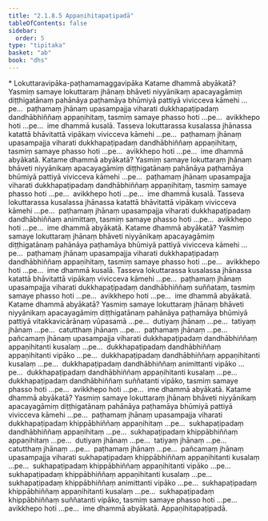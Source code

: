 ```yaml
---
title: "2.1.8.5 Appaṇihitapaṭipadā"
tableOfContents: false
sidebar:
  order: 5
type: "tipitaka"
basket: "ab"
book: "dhs"
---
```



<DynamicBreadcrumb />

<Paragraph type="center" book="dhs">
* Lokuttaravipāka-paṭhamamaggavipāka
</Paragraph>


<Division number="523" book="dhs" bookNo="29" page="124">

<Paragraph number="1013" book="dhs">
Katame dhammā abyākatā? Yasmiṃ samaye lokuttaraṃ jhānaṃ bhāveti niyyānikaṃ apacayagāmiṃ diṭṭhigatānaṃ pahānāya paṭhamāya bhūmiyā pattiyā vivicceva kāmehi …pe…  paṭhamaṃ jhānaṃ upasampajja viharati dukkhapaṭipadaṃ dandhābhiññaṃ appaṇihitaṃ, tasmiṃ samaye phasso hoti …pe…  avikkhepo hoti …pe…  ime dhammā kusalā. Tasseva lokuttarassa kusalassa jhānassa katattā bhāvitattā vipākaṃ vivicceva kāmehi …pe…  paṭhamaṃ jhānaṃ upasampajja viharati dukkhapaṭipadaṃ dandhābhiññaṃ appaṇihitaṃ, tasmiṃ samaye phasso hoti …pe…  avikkhepo hoti …pe…  ime dhammā abyākatā.
</Paragraph>

</Division>
<Division number="524" book="dhs" bookNo="29" page="124">

<Paragraph number="1014" book="dhs">
Katame dhammā abyākatā? Yasmiṃ samaye lokuttaraṃ jhānaṃ bhāveti niyyānikaṃ apacayagāmiṃ diṭṭhigatānaṃ pahānāya paṭhamāya bhūmiyā pattiyā vivicceva kāmehi …pe…  paṭhamaṃ jhānaṃ upasampajja viharati dukkhapaṭipadaṃ dandhābhiññaṃ appaṇihitaṃ, tasmiṃ samaye phasso hoti …pe…  avikkhepo hoti …pe…  ime dhammā kusalā. Tasseva lokuttarassa kusalassa jhānassa katattā bhāvitattā vipākaṃ vivicceva kāmehi …pe…  paṭhamaṃ jhānaṃ upasampajja viharati dukkhapaṭipadaṃ dandhābhiññaṃ animittaṃ, tasmiṃ samaye phasso hoti …pe…  avikkhepo hoti …pe…  ime dhammā abyākatā.
</Paragraph>

</Division>
<Division number="525" book="dhs" bookNo="29" page="124">

<Paragraph number="1015" book="dhs">
Katame dhammā abyākatā? Yasmiṃ samaye lokuttaraṃ jhānaṃ bhāveti niyyānikaṃ apacayagāmiṃ diṭṭhigatānaṃ pahānāya paṭhamāya bhūmiyā pattiyā vivicceva kāmehi …pe…  paṭhamaṃ jhānaṃ upasampajja viharati dukkhapaṭipadaṃ dandhābhiññaṃ appaṇihitaṃ, tasmiṃ samaye phasso hoti …pe…  avikkhepo hoti …pe…  ime dhammā kusalā. Tasseva lokuttarassa kusalassa jhānassa katattā bhāvitattā vipākaṃ vivicceva kāmehi …pe…  paṭhamaṃ jhānaṃ upasampajja viharati dukkhapaṭipadaṃ dandhābhiññaṃ suññataṃ, tasmiṃ samaye phasso hoti …pe…  avikkhepo hoti …pe…  ime dhammā abyākatā.
</Paragraph>

</Division>
<Division number="526" book="dhs" bookNo="29" page="125">

<Paragraph number="1016" book="dhs">
Katame dhammā abyākatā? Yasmiṃ samaye lokuttaraṃ jhānaṃ bhāveti niyyānikaṃ apacayagāmiṃ diṭṭhigatānaṃ pahānāya paṭhamāya bhūmiyā pattiyā vitakkavicārānaṃ vūpasamā …pe…  dutiyaṃ jhānaṃ …pe…  tatiyaṃ jhānaṃ …pe…  catutthaṃ jhānaṃ …pe…  paṭhamaṃ jhānaṃ …pe…  pañcamaṃ jhānaṃ upasampajja viharati dukkhapaṭipadaṃ dandhābhiññaṃ appaṇihitanti kusalaṃ …pe…  dukkhapaṭipadaṃ dandhābhiññaṃ appaṇihitanti vipāko …pe…  dukkhapaṭipadaṃ dandhābhiññaṃ appaṇihitanti kusalaṃ …pe…  dukkhapaṭipadaṃ dandhābhiññaṃ animittanti vipāko …pe…  dukkhapaṭipadaṃ dandhābhiññaṃ appaṇihitanti kusalaṃ …pe…  dukkhapaṭipadaṃ dandhābhiññaṃ suññatanti vipāko, tasmiṃ samaye phasso hoti …pe…  avikkhepo hoti …pe…  ime dhammā abyākatā.
</Paragraph>

</Division>
<Division number="527" book="dhs" bookNo="29" page="125">

<Paragraph number="1017" book="dhs">
Katame dhammā abyākatā? Yasmiṃ samaye lokuttaraṃ jhānaṃ bhāveti niyyānikaṃ apacayagāmiṃ diṭṭhigatānaṃ pahānāya paṭhamāya bhūmiyā pattiyā vivicceva kāmehi …pe…  paṭhamaṃ jhānaṃ upasampajja viharati dukkhapaṭipadaṃ khippābhiññaṃ appaṇihitaṃ …pe…  sukhapaṭipadaṃ dandhābhiññaṃ appaṇihitaṃ …pe…  sukhapaṭipadaṃ khippābhiññaṃ appaṇihitaṃ …pe…  dutiyaṃ jhānaṃ …pe…  tatiyaṃ jhānaṃ …pe…  catutthaṃ jhānaṃ …pe…  paṭhamaṃ jhānaṃ …pe…  pañcamaṃ jhānaṃ upasampajja viharati sukhapaṭipadaṃ khippābhiññaṃ appaṇihitanti kusalaṃ …pe…  sukhapaṭipadaṃ khippābhiññaṃ appaṇihitanti vipāko …pe…  sukhapaṭipadaṃ khippābhiññaṃ appaṇihitanti kusalaṃ …pe…  sukhapaṭipadaṃ khippābhiññaṃ animittanti vipāko …pe…  sukhapaṭipadaṃ khippābhiññaṃ appaṇihitanti kusalaṃ …pe…  sukhapaṭipadaṃ khippābhiññaṃ suññatanti vipāko, tasmiṃ samaye phasso hoti …pe…  avikkhepo hoti …pe…  ime dhammā abyākatā.

</Paragraph>
</Division>

<Paragraph number="1018" type="center" book="dhs">
Appaṇihitapaṭipadā.
</Paragraph>